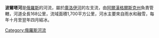 {{unreferenced|time=2016-04-08T04:16:07+00:00}}
'''波爾塔河'''是[[俄羅斯|俄羅斯]]的河流，屬於[[庫洛伊河|庫洛伊河]]的左支流，由[[阿爾漢格爾斯克州|阿爾漢格爾斯克州]]負責管轄，河道全長168公里，流域面積1,700平方公里，河水主要來自雨水和融雪，每年十月至翌年四月結冰。

{{Russia-geo-stub}}
[[Category:俄羅斯河流|Category:俄羅斯河流]]